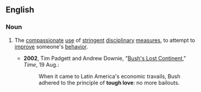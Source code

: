 ==English==
{{wikipedia}}

===Noun===
{{en-noun|-|head=[[tough]] [[love]]}}

# {{idiomatic}} The [[compassionate]] [[use]] of [[stringent]] [[disciplinary]] [[measure]]s, to attempt to [[improve]] someone's [[behavior]].
#* '''2002''',  Tim Padgett and Andrew Downie, "[http://www.time.com/time/magazine/article/0,9171,1003043,00.html Bush's Lost Continent]," ''Time'', 19 Aug.:
#*: When it came to Latin America's economic travails, Bush adhered to the principle of '''tough love''': no more bailouts.